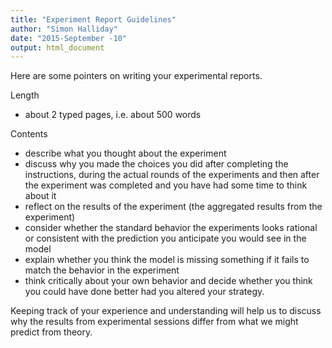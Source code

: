 ```yaml
---
title: "Experiment Report Guidelines"
author: "Simon Halliday"
date: "2015-September -10"
output: html_document
---
```


Here are some pointers on writing your experimental reports. 

Length

- about 2 typed pages, i.e. about 500 words

Contents

- describe what you thought about the experiment 
- discuss why you made the choices you did after completing the instructions, during the actual rounds of the experiments and then after the experiment was completed and you have had some time to think about it
- reflect on the results of the experiment (the aggregated results from the experiment)
- consider whether the standard behavior the experiments looks rational or consistent with the prediction you anticipate you would see in the model
- explain whether you think the model is missing something if it fails to match the behavior in the experiment  
- think critically about your own behavior and decide whether you think you could have done better had you altered your strategy. 

Keeping track of your experience and understanding will help us to discuss why the results from experimental sessions differ from what we might predict from theory. 

